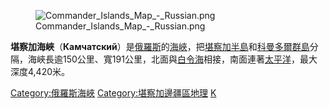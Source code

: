 [[Image:Commander_Islands_Map_-_Russian.png|thumb]]

'''堪察加海峽'''（'''Камчатский'''）是[[俄羅斯|俄羅斯]]的[[海峽|海峽]]，把[[堪察加半島|堪察加半島]]和[[科曼多爾群島|科曼多爾群島]]分隔，海峽長逾150公里、寬191公里，北面與[[白令海|白令海]]相接，南面連著[[太平洋|太平洋]]，最大深度4,420米。

{{coord|55|39|N|164|33|E|display=title}}

{{Russia-geo-stub}}
{{DEFAULTSORT:Камчатский}}
[[Category:俄羅斯海峽|Category:俄羅斯海峽]]
[[Category:堪察加邊疆區地理|Category:堪察加邊疆區地理]]
[[Category:白令海|K]]
